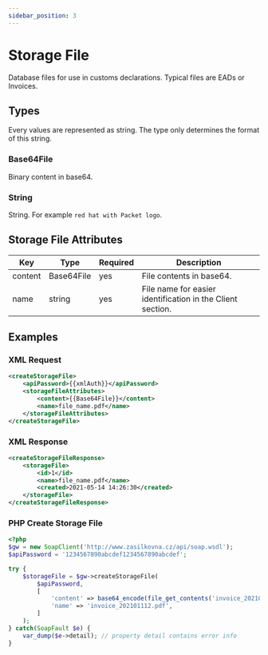 ```yaml
---
sidebar_position: 3
---
```



# Storage File

Database files for use in customs declarations. Typical files are EADs or Invoices.

## Types

Every values are represented as string. The type only determines the format of this string.

### Base64File

Binary content in base64.

### String

String. For example `red hat with Packet logo`.

## Storage File Attributes
| Key              | Type                              | Required | Description                                                |
|------------------|-----------------------------------|----------|------------------------------------------------------------|
| content          | Base64File                        | yes      | File contents in base64.                                   |
| name             | string                            | yes      | File name for easier identification in the Client section. |

## Examples

### XML Request
```xml
<createStorageFile>
    <apiPassword>{{xmlAuth}}</apiPassword>
    <storageFileAttributes>
        <content>{{Base64File}}</content>
        <name>file_name.pdf</name>
    </storageFileAttributes>
</createStorageFile>
```

### XML Response
```xml
<createStorageFileResponse>
    <storageFile>
        <id>1</id>
        <name>file_name.pdf</name>
        <created>2021-05-14 14:26:30</created>
    </storageFile>
</createStorageFileResponse>
```

### PHP Create Storage File
```php
<?php
$gw = new SoapClient('http://www.zasilkovna.cz/api/soap.wsdl');
$apiPassword = '1234567890abcdef1234567890abcdef';

try {
	$storageFile = $gw->createStorageFile(
    	$apiPassword,
        [
            'content' => base64_encode(file_get_contents('invoice_202101112.pdf')),
            'name' => 'invoice_202101112.pdf',
        ]
    );
} catch(SoapFault $e) {
	var_dump($e->detail); // property detail contains error info
}
```